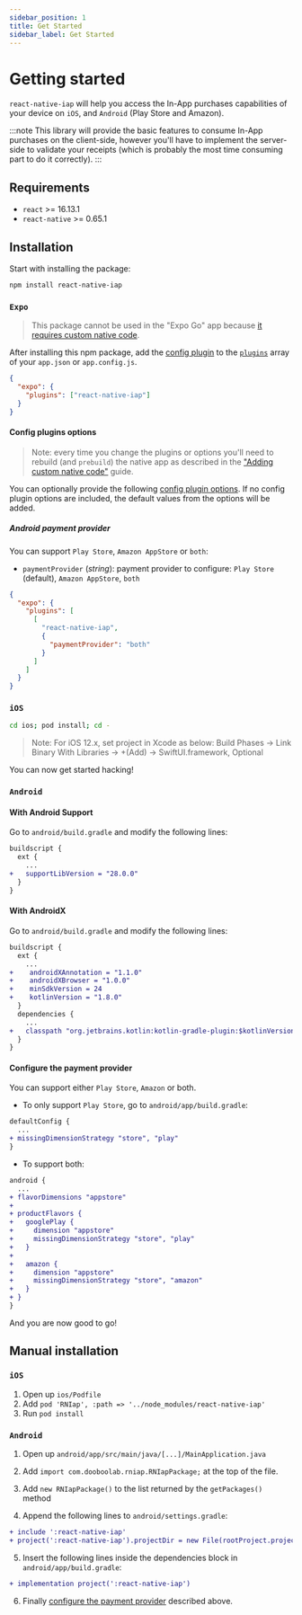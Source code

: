 ```yaml
---
sidebar_position: 1
title: Get Started
sidebar_label: Get Started
---
```



<AdFitTopFixed />

# Getting started

`react-native-iap` will help you access the In-App purchases capabilities of your device on `iOS`, and `Android` (Play Store and Amazon).

:::note
This library will provide the basic features to consume In-App purchases on the client-side, however you'll have to implement the server-side to validate your receipts (which is probably the most time consuming part to do it correctly).
:::

## Requirements

- `react` >= 16.13.1
- `react-native` >= 0.65.1

## Installation

Start with installing the package:

```bash npm2yarn
npm install react-native-iap
```

### `Expo`

> This package cannot be used in the "Expo Go" app because [it requires custom native code](https://docs.expo.io/workflow/customizing/).

After installing this npm package, add the [config plugin](https://docs.expo.io/guides/config-plugins/) to the [`plugins`](https://docs.expo.io/versions/latest/config/app/#plugins) array of your `app.json` or `app.config.js`.

```json
{
  "expo": {
    "plugins": ["react-native-iap"]
  }
}
```

#### Config plugins options

> Note: every time you change the plugins or options you'll need to rebuild (and `prebuild`) the native app as described in the ["Adding custom native code"](https://docs.expo.io/workflow/customizing/) guide.

You can optionally provide the following [config plugin options](https://docs.expo.dev/config-plugins). If no config plugin options are included, the default values from the options will be added.

##### Android payment provider

You can support `Play Store`, `Amazon AppStore` or `both`:

- `paymentProvider` (_string_): payment provider to configure: `Play Store` (default), `Amazon AppStore`, `both`

```json
{
  "expo": {
    "plugins": [
      [
        "react-native-iap",
        {
          "paymentProvider": "both"
        }
      ]
    ]
  }
}
```

### `iOS`

```bash
cd ios; pod install; cd -
```

> Note: For iOS 12.x, set project in Xcode as below:
> Build Phases -> Link Binary With Libraries -> +(Add) -> SwiftUI.framework, Optional

You can now get started hacking!

### `Android`

#### With Android Support

Go to `android/build.gradle` and modify the following lines:

```diff
buildscript {
  ext {
    ...
+   supportLibVersion = "28.0.0"
  }
}
```

#### With AndroidX

Go to `android/build.gradle` and modify the following lines:

```diff
buildscript {
  ext {
    ...
+    androidXAnnotation = "1.1.0"
+    androidXBrowser = "1.0.0"
+    minSdkVersion = 24
+    kotlinVersion = "1.8.0"
  }
  dependencies {
    ...
+   classpath "org.jetbrains.kotlin:kotlin-gradle-plugin:$kotlinVersion"
  }
}
```

#### Configure the payment provider

You can support either `Play Store`, `Amazon` or both.

- To only support `Play Store`, go to `android/app/build.gradle`:

```diff
defaultConfig {
  ...
+ missingDimensionStrategy "store", "play"
}
```

- To support both:

```diff
android {
  ...
+ flavorDimensions "appstore"
+
+ productFlavors {
+   googlePlay {
+     dimension "appstore"
+     missingDimensionStrategy "store", "play"
+   }
+
+   amazon {
+     dimension "appstore"
+     missingDimensionStrategy "store", "amazon"
+   }
+ }
}
```

And you are now good to go!

## Manual installation

### `iOS`

1. Open up `ios/Podfile`
2. Add `pod 'RNIap', :path => '../node_modules/react-native-iap'`
3. Run `pod install`

### `Android`

1. Open up `android/app/src/main/java/[...]/MainApplication.java`
2. Add `import com.dooboolab.rniap.RNIapPackage;` at the top of the file.
3. Add `new RNIapPackage()` to the list returned by the `getPackages()` method

4. Append the following lines to `android/settings.gradle`:

```diff
+ include ':react-native-iap'
+ project(':react-native-iap').projectDir = new File(rootProject.projectDir, '../node_modules/react-native-iap/android')
```

5. Insert the following lines inside the dependencies block in `android/app/build.gradle`:

```diff
+ implementation project(':react-native-iap')
```

6. Finally [configure the payment provider](#configure-the-payment-provider) described above.
